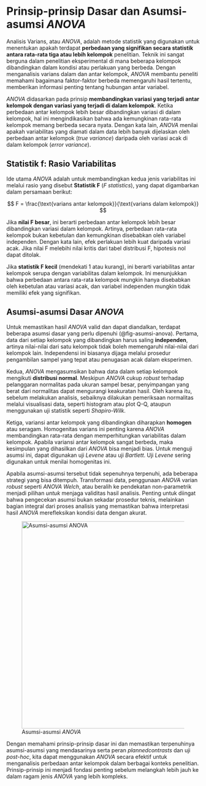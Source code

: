 # Prinsip-prinsip Dasar dan Asumsi-asumsi *ANOVA*

Analisis Varians, atau *ANOVA*, adalah metode statistik yang digunakan untuk menentukan apakah terdapat **perbedaan yang signifikan secara statistik antara rata-rata tiga atau lebih kelompok** penelitian. Teknik ini sangat berguna dalam penelitian eksperimental di mana beberapa kelompok dibandingkan dalam kondisi atau perlakuan yang berbeda. Dengan menganalisis varians dalam dan antar kelompok, *ANOVA* membantu peneliti memahami bagaimana faktor-faktor berbeda memengaruhi hasil tertentu, memberikan informasi penting tentang hubungan antar variabel.

*ANOVA* didasarkan pada prinsip **membandingkan variasi yang terjadi antar kelompok dengan variasi yang terjadi di dalam kelompok**. Ketika perbedaan antar kelompok lebih besar dibandingkan variasi di dalam kelompok, hal ini mengindikasikan bahwa ada kemungkinan rata-rata kelompok memang berbeda secara nyata. Dengan kata lain, *ANOVA* menilai apakah variabilitas yang diamati dalam data lebih banyak dijelaskan oleh perbedaan antar kelompok (*true variance*) daripada oleh variasi acak di dalam kelompok (*error variance*).

## Statistik f: Rasio Variabilitas

Ide utama *ANOVA* adalah untuk membandingkan kedua jenis variabilitas ini melalui rasio yang disebut **Statistik F** (*F statistics*), yang dapat digambarkan dalam persamaan berikut:

$$
F = \frac{\text{varians antar kelompok}}{\text{varians dalam kelompok}}
$$

Jika **nilai F besar**, ini berarti perbedaan antar kelompok lebih besar dibandingkan variasi dalam kelompok. Artinya, perbedaan rata-rata kelompok bukan kebetulan dan kemungkinan disebabkan oleh variabel independen. Dengan kata lain, efek perlakuan lebih kuat daripada variasi acak. Jika nilai F melebihi nilai kritis dari tabel distribusi F, hipotesis nol dapat ditolak.

Jika **statistik F kecil** (mendekati 1 atau kurang), ini berarti variabilitas antar kelompok serupa dengan variabilitas dalam kelompok. Ini menunjukkan bahwa perbedaan antara rata-rata kelompok mungkin hanya disebabkan oleh kebetulan atau variasi acak, dan variabel independen mungkin tidak memiliki efek yang signifikan.

## Asumsi-asumsi Dasar *ANOVA*

Untuk memastikan hasil *ANOVA* valid dan dapat diandalkan, terdapat beberapa asumsi dasar yang perlu dipenuhi (@fig-asumsi-anova). Pertama, data dari setiap kelompok yang dibandingkan harus saling **independen**, artinya nilai-nilai dari satu kelompok tidak boleh memengaruhi nilai-nilai dari kelompok lain. Independensi ini biasanya dijaga melalui prosedur pengambilan sampel yang tepat atau penugasan acak dalam eksperimen.

Kedua, *ANOVA* mengasumsikan bahwa data dalam setiap kelompok mengikuti **distribusi normal**. Meskipun *ANOVA* cukup *robust* terhadap pelanggaran normalitas pada ukuran sampel besar, penyimpangan yang berat dari normalitas dapat mengurangi keakuratan hasil. Oleh karena itu, sebelum melakukan analisis, sebaiknya dilakukan pemeriksaan normalitas melalui visualisasi data, seperti histogram atau plot Q-Q, ataupun menggunakan uji statistik seperti *Shapiro-Wilk*.

Ketiga, variansi antar kelompok yang dibandingkan diharapkan **homogen** atau seragam. Homogenitas varians ini penting karena *ANOVA* membandingkan rata-rata dengan memperhitungkan variabilitas dalam kelompok. Apabila variansi antar kelompok sangat berbeda, maka kesimpulan yang dihasilkan dari *ANOVA* bisa menjadi bias. Untuk menguji asumsi ini, dapat digunakan uji *Levene* atau uji *Bartlett*. Uji *Levene* sering digunakan untuk menilai homogenitas ini.

Apabila asumsi-asumsi tersebut tidak sepenuhnya terpenuhi, ada beberapa strategi yang bisa ditempuh. Transformasi data, penggunaan *ANOVA* varian *robust* seperti *ANOVA Welch*, atau beralih ke pendekatan non-parametrik menjadi pilihan *untuk* menjaga validitas hasil analisis. Penting untuk diingat bahwa pengecekan asumsi bukan sekadar prosedur teknis, melainkan bagian integral dari proses analisis yang memastikan bahwa interpretasi hasil *ANOVA* merefleksikan kondisi data dengan akurat.

![Asumsi-asumsi *ANOVA*](images/6_1_asumsi_anova.png){#fig-asumsi-anova fig-align="center" width="540"}

Dengan memahami prinsip-prinsip dasar ini dan memastikan terpenuhinya asumsi-asumsi yang mendasarinya serta peran *plannedcontrasts* dan uji *post-hoc*, kita dapat menggunakan *ANOVA* secara efektif untuk menganalisis perbedaan antar kelompok dalam berbagai konteks penelitian. Prinsip-prinsip ini menjadi fondasi penting sebelum melangkah lebih jauh ke dalam ragam jenis *ANOVA* yang lebih kompleks.
